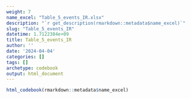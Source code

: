 ```yaml
---
weight: 7
name_excel: "Table_5_events_IR.xlsx"
description: "`r get_description(rmarkdown::metadata$name_excel)`"
slug: "Table_5_events_IR"
datetime: 1.7122384e+09
title: Table_5_events_IR
author: ''
date: '2024-04-04'
categories: []
tags: []
archetype: codebook
output: html_document
---
```


```r
html_codebook(rmarkdown::metadata$name_excel)
```
